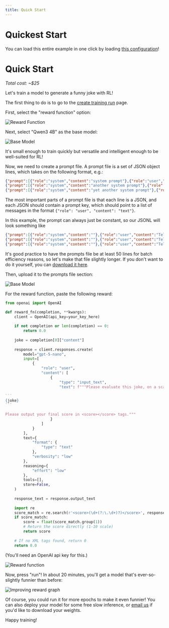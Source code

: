 ```yaml
---
title: Quick Start
---
```


# Quickest Start

You can load this entire example in one click by loading [this configuration](https://runrl.com/runs/create?config=47415e1f-c315-401d-84ae-1928ba790a07)!

# Quick Start

*Total cost: ~$25*

Let's train a model to generate a funny joke with RL!

The first thing to do is to go to the [create training run](https://runrl.com/runs/create) page.

First, select the "reward function" option:

![Reward Function](/images/reward_function.png) 

Next, select "Qwen3 4B" as the base model:

![Base Model](/images/base_model.png)

It's small enough to train quickly but versatile and intelligent enough to be well-suited for RL!

Now, we need to create a prompt file. A prompt file is a set of JSON object lines, which takes on the following format, e.g.:



```json
{"prompt":[{"role":"system","content":"system prompt"},{"role":"user","content":"user prompt"}],"extra_info":123}
{"prompt":[{"role":"system","content":"another system prompt"},{"role":"user","content":"a second user prompt"}],"extra_info":456}
{"prompt":[{"role":"system","content":"yet another system prompt"},{"role":"user","content":"a third user prompt"}],"extra_info":789}
```
The most important parts of a prompt file is that each line is a JSON, and each JSON should contain a prompt key, which should point to a list of messages in the format `{"role": "user", "content": "text"}`.

In this example, the prompt can always just be constant, so our JSONL will look something like

```json
{"prompt":[{"role":"system","content":""},{"role":"user","content":"Tell me your funniest joke!"}]}
{"prompt":[{"role":"system","content":""},{"role":"user","content":"Tell me your funniest joke!"}]}
{"prompt":[{"role":"system","content":""},{"role":"user","content":"Tell me your funniest joke!"}]}
```

It's good practice to have the prompts file be at least 50 lines for batch efficiency reasons, so let's make that file slightly longer. If you don't want to do it yourself, you can [download it here](/files/Funny%20joke.jsonl).

Then, upload it to the prompts file section:

![Base Model](/images/prompts.png)

For the reward function, paste the following reward:

````python
from openai import OpenAI

def reward_fn(completion, **kwargs):
    client = OpenAI(api_key=your_key_here)
    
    if not completion or len(completion) == 0:
        return 0.0
    
    joke = completion[0]["content"]
    
    response = client.responses.create(
        model="gpt-5-nano",
        input=[
            {
                "role": "user",
                "content": [
                    {
                        "type": "input_text",
                        "text": f"""Please evaluate this joke, on a scale from 1–10. Make sure to consider how genuinely funny the joke is, as well as its originality, and whether it's interesting; don't reward stale humor. But your north star should be how funny it is!

```
{joke}
```

Please output your final score in <score></score> tags."""
                    }
                ]
            }
        ],
        text={
            "format": {
                "type": "text"
            },
            "verbosity": "low"
        },
        reasoning={
            "effort": "low"
        },
        tools=[],
        store=False,
    )
    
    response_text = response.output_text
    
    import re
    score_match = re.search(r'<score>(\d+(?:\.\d+)?)</score>', response_text)
    if score_match:
        score = float(score_match.group(1))
        # Return the score directly (1-10 scale)
        return score
    
    # If no XML tags found, return 0
    return 0.0
````

(You'll need an OpenAI api key for this.)

![Reward function](/images/reward_2.png)

Now, press "run"! In about 20 minutes, you'll get a model that's ever-so-slightly funnier than before:

![Improving reward graph](/images/run.png)

Of course, you could run it for more epochs to make it even funnier! You can also deploy your model for some free slow inference, or [email us](mailto:founders@runrl.com) if you'd like to download your weights.

Happy training!
